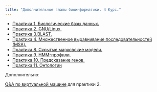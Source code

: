 ```yaml
---
title: "Дополнительные главы биоинформатики. 4 Курс."
---
```


-   [Практика 1. Биологические базы данных.](practices/db.qmd)
-   [Практика 2. GNU/Linux.](practices/linux.qmd)
-   [Практика 3. ](practices/blast.qmd)[BLAST.](practices/blast.qmd)
-   [Практика 4. Множественное выравнивание последовательностей (MSA).](practices/msa.qmd)
-   [Практика 8. Скрытые марковские модели.](practices/hmm.qmd)
-   [Практика 9. HMM-профили.](practices/hmm_profiles.qmd)
-   [Практика 10. Предсказание генов.](practices/gene_prediction.qmd)
-   [Практика 11. Онтологии](practices/ontology.qmd)

Дополнительно:

[Q&A по виртуальной машине](practices/server-help.qmd) для практики 2.
